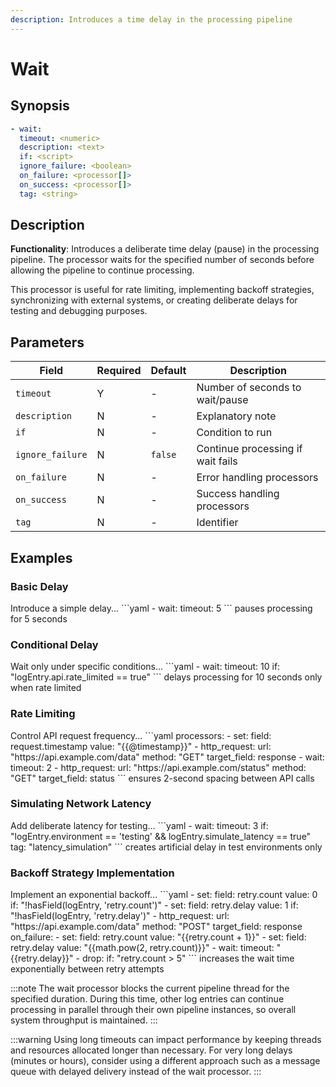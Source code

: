 ```yaml
---
description: Introduces a time delay in the processing pipeline
---
```


# Wait

## Synopsis

```yaml {2}
- wait:
  timeout: <numeric>
  description: <text>
  if: <script>
  ignore_failure: <boolean>
  on_failure: <processor[]>
  on_success: <processor[]>
  tag: <string>
```

## Description

**Functionality**: Introduces a deliberate time delay (pause) in the processing pipeline. The processor waits for the specified number of seconds before allowing the pipeline to continue processing.

This processor is useful for rate limiting, implementing backoff strategies, synchronizing with external systems, or creating deliberate delays for testing and debugging purposes.

## Parameters

|Field|Required|Default|Description|
|---|---|---|---|
|`timeout`|Y|-|Number of seconds to wait/pause|
|`description`|N|-|Explanatory note|
|`if`|N|-|Condition to run|
|`ignore_failure`|N|`false`|Continue processing if wait fails|
|`on_failure`|N|-|Error handling processors|
|`on_success`|N|-|Success handling processors|
|`tag`|N|-|Identifier|

## Examples

### Basic Delay

<ExampleGrid>
  <CommentCol>
    Introduce a simple delay...
  </CommentCol>
  <CodeCol>
    ```yaml
    - wait:
        timeout: 5
    ```
  </CodeCol>
  <CommentCol>
    pauses processing for 5 seconds
  </CommentCol>
</ExampleGrid>

### Conditional Delay

<ExampleGrid>
  <CommentCol>
    Wait only under specific conditions...
  </CommentCol>
  <CodeCol>
    ```yaml
    - wait:
        timeout: 10
        if: "logEntry.api.rate_limited == true"
    ```
  </CodeCol>
  <CommentCol>
    delays processing for 10 seconds only when rate limited
  </CommentCol>
</ExampleGrid>

### Rate Limiting

<ExampleGrid>
  <CommentCol>
    Control API request frequency...
  </CommentCol>
  <CodeCol>
    ```yaml
    processors:
      - set:
          field: request.timestamp
          value: "{{@timestamp}}"
      - http_request:
          url: "https://api.example.com/data"
          method: "GET"
          target_field: response
      - wait:
          timeout: 2
      - http_request:
          url: "https://api.example.com/status"
          method: "GET"
          target_field: status
    ```
  </CodeCol>
  <CommentCol>
    ensures 2-second spacing between API calls
  </CommentCol>
</ExampleGrid>

### Simulating Network Latency

<ExampleGrid>
  <CommentCol>
    Add deliberate latency for testing...
  </CommentCol>
  <CodeCol>
    ```yaml
    - wait:
        timeout: 3
        if: "logEntry.environment == 'testing' && logEntry.simulate_latency == true"
        tag: "latency_simulation"
    ```
  </CodeCol>
  <CommentCol>
    creates artificial delay in test environments only
  </CommentCol>
</ExampleGrid>

### Backoff Strategy Implementation

<ExampleGrid>
  <CommentCol>
    Implement an exponential backoff...
  </CommentCol>
  <CodeCol>
    ```yaml
    - set:
        field: retry.count
        value: 0
        if: "!hasField(logEntry, 'retry.count')"
    - set:
        field: retry.delay
        value: 1
        if: "!hasField(logEntry, 'retry.delay')"
    - http_request:
        url: "https://api.example.com/data"
        method: "POST"
        target_field: response
        on_failure:
          - set:
              field: retry.count
              value: "{{retry.count + 1}}"
          - set:
              field: retry.delay
              value: "{{math.pow(2, retry.count)}}"
          - wait:
              timeout: "{{retry.delay}}"
          - drop:
              if: "retry.count > 5"
    ```
  </CodeCol>
  <CommentCol>
    increases the wait time exponentially between retry attempts
  </CommentCol>
</ExampleGrid>

:::note
The wait processor blocks the current pipeline thread for the specified duration. During this time, other log entries can continue processing in parallel through their own pipeline instances, so overall system throughput is maintained.
:::

:::warning
Using long timeouts can impact performance by keeping threads and resources allocated longer than necessary. For very long delays (minutes or hours), consider using a different approach such as a message queue with delayed delivery instead of the wait processor.
:::